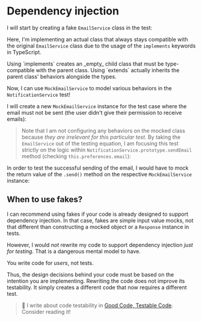 # Dependency injection

I will start by creating a fake `EmailService` class in the test:

<CodeFile file="notification-service.test.ts" range="1,4-7" />

Here, I'm implementing an actual class that always stays compatible with the original `EmailService` class due to the usage of the `implements` keywords in TypeScript.

<callout-info>
  Using `implements` creates an _empty_ child class that must be type-compatible
  with the parent class. Using `extends` actually inherits the parent class'
  behaviors alongside the types.
</callout-info>

Now, I can use `MockEmailService` to model various behaviors in the `NotificationService` test!

I will create a new `MockEmailService` instance for the test case where the email must not be sent (the user didn't give their permission to receive emails):

<CodeFile file="notification-service.test.ts" range="9-19" highlight="9" />

> Note that I am not configuring any behaviors on the mocked class because _they are irrelevant for this particular test_. By taking the `EmailService` out of the testing equation, I am focusing this test strictly on the logic within `NotificationService.prototype.sendEmail` method (checking `this.preferences.email`):

<CodeFile file="notification-service.ts" range="9-17" highlight="10-12" />

In order to test the successful sending of the email, I would have to mock the return value of the `.send()` method on the respective `MockEmailService` instance:

<CodeFile file="notification-service.test.ts" range="21-38" highlight="22-24" />

## When to use fakes?

I can recommend using fakes if your code is already designed to support dependency injection. In that case, fakes are simple input value mocks, not that different than constructing a mocked object or a `Response` instance in tests.

However, I would _not_ rewrite my code to support dependency injection _just for testing_. That is a dangerous mental model to have.

<callout-info class="important">You write code for _users_, not tests.</callout-info>

Thus, the design decisions behind your code must be based on the intention you are implementing. Rewriting the code does not improve its testability. It simply creates a different code that now requires a different test.

> :scroll: I write about code testability in [Good Code, Testable Code](https://www.epicweb.dev/good-code-testable-code). Consider reading it!

